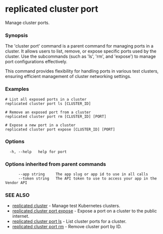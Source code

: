 # replicated cluster port

Manage cluster ports.

### Synopsis

The 'cluster port' command is a parent command for managing ports in a cluster. It allows users to list, remove, or expose specific ports used by the cluster. Use the subcommands (such as 'ls', 'rm', and 'expose') to manage port configurations effectively.

This command provides flexibility for handling ports in various test clusters, ensuring efficient management of cluster networking settings.

### Examples

```
# List all exposed ports in a cluster
replicated cluster port ls [CLUSTER_ID]

# Remove an exposed port from a cluster
replicated cluster port rm [CLUSTER_ID] [PORT]

# Expose a new port in a cluster
replicated cluster port expose [CLUSTER_ID] [PORT]
```

### Options

```
  -h, --help   help for port
```

### Options inherited from parent commands

```
      --app string     The app slug or app id to use in all calls
      --token string   The API token to use to access your app in the Vendor API
```

### SEE ALSO

* [replicated cluster](replicated-cli-cluster)	 - Manage test Kubernetes clusters.
* [replicated cluster port expose](replicated-cli-cluster-port-expose)	 - Expose a port on a cluster to the public internet.
* [replicated cluster port ls](replicated-cli-cluster-port-ls)	 - List cluster ports for a cluster.
* [replicated cluster port rm](replicated-cli-cluster-port-rm)	 - Remove cluster port by ID.

